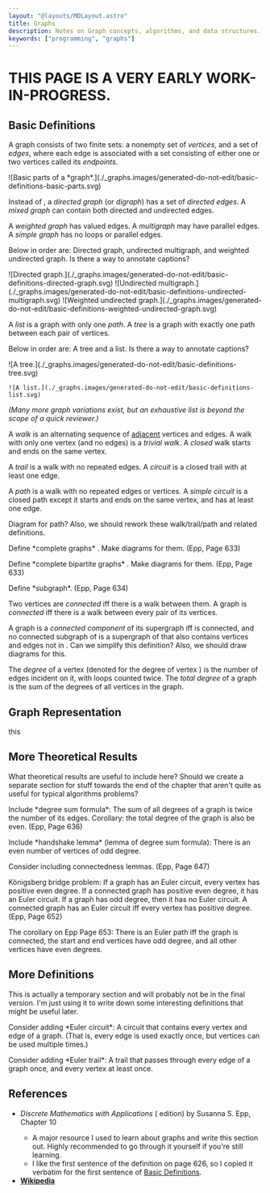```yaml
---
layout: "@layouts/MDLayout.astro"
title: Graphs
description: Notes on Graph concepts, algorithms, and data structures.
keywords: ["programming", "graphs"]
---
```



# THIS PAGE IS A VERY EARLY WORK-IN-PROGRESS.

## Basic Definitions

A graph <Latex code="G" /> consists of two finite sets: a nonempty set <Latex code="V \parens{G}" /> of *vertices*, and a set <Latex code="E \parens{G}" /> of *edges*, where each edge is associated with a set consisting of either one or two vertices called its *endpoints*.

<HorizontalScrollingBox>
<Centered>
    ![Basic parts of a *graph*.](./_graphs.images/generated-do-not-edit/basic-definitions-basic-parts.svg)
</Centered>
</HorizontalScrollingBox>

Instead of <Latex code="E \parens{G}" />, a *directed graph* (or *digraph*) has a set <Latex code="D \parens{G}" /> of *directed edges*. A *mixed graph* can contain both directed and undirected edges.

A *weighted graph* has valued edges. A *multigraph* may have parallel edges. A *simple graph* has no loops or parallel edges.

<p><Todo>Below in order are: Directed graph, undirected multigraph, and weighted undirected graph. Is there a way to annotate captions?</Todo></p>

<Centered>
    ![Directed graph.](./_graphs.images/generated-do-not-edit/basic-definitions-directed-graph.svg)
    ![Undirected multigraph.](./_graphs.images/generated-do-not-edit/basic-definitions-undirected-multigraph.svg)
    ![Weighted undirected graph.](./_graphs.images/generated-do-not-edit/basic-definitions-weighted-undirected-graph.svg)
</Centered>

A *list* is a graph with only one *path*. A *tree* is a graph with exactly one path between each pair of vertices.

<p><Todo>Below in order are: A tree and a list. Is there a way to annotate captions?</Todo></p>

<Centered>
    ![A tree.](./_graphs.images/generated-do-not-edit/basic-definitions-tree.svg)

    ![A list.](./_graphs.images/generated-do-not-edit/basic-definitions-list.svg)
</Centered>

*(Many more graph variations exist, but an exhaustive list is beyond the scope of a quick reviewer.)*

A *walk* is an alternating sequence of <u>adjacent</u> vertices and edges. A walk with only one vertex (and no edges) is a *trivial walk*. A *closed* walk starts and ends on the same vertex.

A *trail* is a walk with no repeated edges. A *circuit* is a closed trail with at least one edge.

A *path* is a walk with no repeated edges or vertices. A *simple circuit* is a closed path except it starts and ends on the same vertex, and has at least one edge.

<p><Todo>Diagram for path? Also, we should rework these walk/trail/path and related definitions.</Todo></p>

<p><Todo>Define *complete graphs* <Latex code="K_n" />. Make diagrams for them. (Epp, Page 633)</Todo></p>

<p><Todo>Define *complete bipartite graphs* <Latex code="K_{m,n}" />. Make diagrams for them. (Epp, Page 633)</Todo></p>

<p><Todo>Define *subgraph*. (Epp, Page 634)</Todo></p>

Two vertices are *connected* iff there is a walk between them. A graph is *connected* iff there is a walk between every pair of its vertices.

A graph <Latex code="H" /> is a *connected component* of its supergraph <Latex code="G" /> iff <Latex code="H" /> is connected, and no connected subgraph of <Latex code="G" /> is a supergraph of <Latex code="H" /> that also contains vertices and edges not in <Latex code="H" />. <Todo>Can we simplify this definition? Also, we should draw diagrams for this.</Todo>

The *degree* of a vertex (denoted <Latex code="\mathrm{deg}\parens{v}" /> for the degree of vertex <Latex code="v" />) is the number of edges incident on it, with loops counted twice. The *total degree* of a graph is the sum of the degrees of all vertices in the graph.


## Graph Representation

<Todo>this</Todo>


## More Theoretical Results

<p><Todo>What theoretical results are useful to include here? Should we create a separate section for stuff towards the end of the chapter that aren't quite as useful for typical algorithms problems?</Todo></p>

<p><Todo>Include *degree sum formula*: The sum of all degrees of a graph is twice the number of its edges. Corollary: the total degree of the graph is also be even. (Epp, Page 636)</Todo></p>

<p><Todo>Include *handshake lemma* (lemma of degree sum formula): There is an even number of vertices of odd degree.</Todo></p>

<p><Todo>Consider including connectedness lemmas. (Epp, Page 647)</Todo></p>

<p><Todo>K&ouml;nigsberg bridge problem: If a graph has an Euler circuit, every vertex has positive even degree. If a connected graph has positive even degree, it has an Euler circuit. If a graph has odd degree, then it has no Euler circuit. A connected graph has an Euler circuit iff every vertex has positive degree. (Epp, Page 652)</Todo></p>

<p><Todo>The corollary on Epp Page 653: There is an Euler path iff the graph is connected, the start and end vertices have odd degree, and all other vertices have even degrees.</Todo></p>


## More Definitions

<p><Todo>This is actually a temporary section and will probably not be in the final version. I'm just using it to write down some interesting definitions that might be useful later.</Todo></p>

<p><Todo>Consider adding *Euler circuit*: A circuit that contains every vertex and edge of a graph. (That is, every edge is used exactly once, but vertices can be used multiple times.)</Todo></p>

<p><Todo>Consider adding *Euler trail*: A trail that passes through every edge of a graph once, and every vertex at least once.</Todo></p>


## References

- *Discrete Mathematics with Applications* (<Latex code="\Nth{4}{th}" /> edition) by Susanna S. Epp, Chapter 10
    - A major resource I used to learn about graphs and write this section out. Highly recommended to go through it yourself if you're still learning.
    - I like the first sentence of the definition on page 626, so I copied it verbatim for the first sentence of [Basic Definitions](#basic-definitions).
- [**<u>Wikipedia</u>**](https://en.wikipedia.org/wiki/Graph_(discrete_mathematics))

